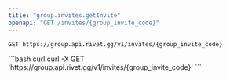 ```yaml
---
title: "group.invites.getInvite"
openapi: "GET /invites/{group_invite_code}"
---
```


```
GET https://group.api.rivet.gg/v1/invites/{group_invite_code}
```


<RequestExample>
```bash curl
curl -X GET 'https://group.api.rivet.gg/v1/invites/{group_invite_code}'
```
</RequestExample>
